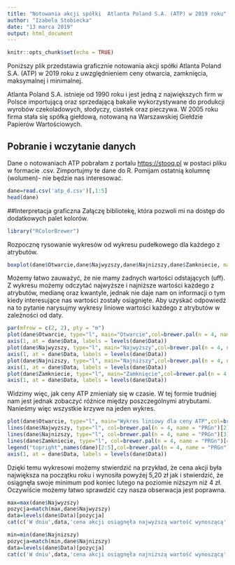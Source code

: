 ```yaml
---
title: "Notowania akcji spółki  Atlanta Poland S.A. (ATP) w 2019 roku"
author: "Izabela Stobiecka"
date: "13 marca 2019"
output: html_document
---
```


```r
knitr::opts_chunk$set(echo = TRUE)
```
Poniższy plik przedstawia graficznie notowania akcji spółki Atlanta Poland S.A. (ATP) w 2019 roku z uwzględnieniem ceny otwarcia, zamknięcia, maksymalnej i minimalnej. 

Atlanta Poland S.A. istnieje od 1990 roku i jest jedną z największych  firm w Polsce importującą oraz sprzedającą bakalie wykorzystywane do produkcji wyrobów czekoladowych, słodyczy, ciastek oraz pieczywa. W 2005 roku firma stała się spółką giełdową, notowaną na Warszawskiej Giełdzie Papierów Wartościowych.

## Pobranie i wczytanie danych
Dane o notowaniach ATP pobrałam z portalu <https://stooq.pl> w postaci pliku w formacie .csv. Zimportujmy te dane do R. Pomijam ostatnią kolumnę (wolumen)- nie będzie nas interesować.
```r
dane=read.csv('atp_d.csv')[,1:5]
head(dane)

```

##Interpretacja graficzna
Załączę bibliotekę, która pozwoli mi na dostęp do dodatkowych palet kolorów.
```r
library("RColorBrewer")
```

Rozpocznę rysowanie wykresów od wykresu pudełkowego dla każdego z atrybutów. 
```r
boxplot(dane$Otwarcie,dane$Najwyzszy,dane$Najnizszy,dane$Zamkniecie, main="Wykres pudełkowy dla ceny ATP",names=names(dane)[2:5], col=brewer.pal(n = 4, name = "PRGn"))
```


Możemy łatwo zauważyć, że nie mamy żadnych wartości odstających (uff). Z wykresu możemy odczytać najwyższe i najniższe wartości każdego z atrybutów, medianę oraz kwantyle, jednak nie daje nam on informacji o tym kiedy interesujące nas wartości zostały osiągnięte. Aby uzyskać odpowiedź na to pytanie narysujmy wykresy liniowe wartości każdego z atrybutów w zależności od daty.
```r
par(mfrow = c(2, 2), pty = "m")
plot(dane$Otwarcie, type="l", main="Otwarcie",col=brewer.pal(n = 4, name = "PRGn")[1], xlab = "Data", ylab="Cena ATP", xaxt = "n")
axis(1, at = dane$Data, labels = levels(dane$Data))
plot(dane$Najwyzszy, type="l", main="Najwyższy",col=brewer.pal(n = 4, name = "PRGn")[2], xlab = "Data", ylab="Cena ATP",xaxt="n")
axis(1, at = dane$Data, labels = levels(dane$Data))
plot(dane$Najnizszy, type="l", main="Najniższy",col=brewer.pal(n = 4, name = "PRGn")[3], xlab = "Data", ylab="Cena ATP",xaxt="n")
axis(1, at = dane$Data, labels = levels(dane$Data))
plot(dane$Zamkniecie, type="l", main="Zamknięcie",col=brewer.pal(n = 4, name = "PRGn")[4], xlab = "Data", ylab="Cena ATP",xaxt="n")
axis(1, at = dane$Data, labels = levels(dane$Data))
```


Widzimy więc, jak ceny ATP zmieniały się w czasie. W tej formie trudniej nam jest jednak zobaczyć różnice między poszczególnymi atrybutami. Nanieśmy więc wszystkie krzywe na jeden wykres.
```r
plot(dane$Otwarcie, type="l", main="Wykres liniowy dla ceny ATP",col=brewer.pal(n = 4, name = "PRGn")[1], xlab = "Data", ylab="Cena ATP",xaxt="n")
lines(dane$Najwyzszy, type="l", col=brewer.pal(n = 4, name = "PRGn")[2])
lines(dane$Najnizszy, type="l", col=brewer.pal(n = 4, name = "PRGn")[3])
lines(dane$Zamkniecie, type="l", col=brewer.pal(n = 4, name = "PRGn")[4])
legend("topright",names(dane)[2:5],col=brewer.pal(n = 4, name = "PRGn"),lwd=2)
axis(1, at = dane$Data, labels = levels(dane$Data))

```


Dzięki temu wykresowi możemy stwierdzić na przykład, że cena akcji była największa na początku roku i wynosiła powyżej 5,20 zł jak i stwierdzić, że osiągnęła swoje minimum pod koniec lutego na poziomie niższym niż 4 zł. Oczywiście możemy łatwo sprawdzić czy nasza obserwacja jest poprawna.

```r
max=max(dane$Najwyzszy)
pozycja=match(max,dane$Najwyzszy)
data=levels(dane$Data)[pozycja]
cat(c('W dniu',data,'cena akcji osiągnęła najwyższą wartość wynoszącą',max))
```

```r
min=min(dane$Najnizszy)
pozycja=match(min,dane$Najnizszy)
data=levels(dane$Data)[pozycja]
cat(c('W dniu',data,'cena akcji osiągnęła najniższą wartość wynoszącą',min))
```
